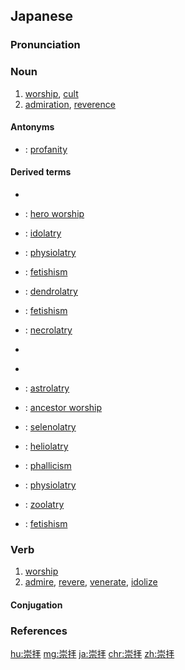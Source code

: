 {{also|崇拜}}
==Japanese==
{{ja-kanjitab|すう|はい|yomi=o}}

===Pronunciation===
{{ja-pron|yomi=o|すうはい|acc=0|acc_ref=DJR,NHK}}

===Noun===
{{ja-noun|kyu=崇拜|すうはい}}

# [[worship]], [[cult]]
# [[admiration]], [[reverence]]

====Antonyms====
* {{ja-r|冒涜|ぼうとく}}: [[profanity]]

====Derived terms====
{{der-top}}
* {{ja-r|遺物崇拝|いぶつすうはい}}
* {{ja-r|英雄崇拝|えいゆうすうはい}}: [[hero worship]]
* {{ja-r|偶像崇拝|ぐうぞうすうはい}}: [[idolatry]]
* {{ja-r|自然崇拝|しぜんすうはい}}: [[physiolatry]]
* {{ja-r|呪物崇拝|じゅぶつすうはい}}: [[fetishism]]
* {{ja-r|樹木崇拝|じゅもくすうはい}}: [[dendrolatry]]
* {{ja-r|庶物崇拝|しょぶつすうはい}}: [[fetishism]]
* {{ja-r|死霊崇拝|しれいすうはい}}: [[necrolatry]]
* {{ja-r|性器崇拝|せいきすうはい}}
{{der-mid}}
* {{ja-r|生殖器崇拝|せいしょくきすうはい}}
* {{ja-r|星辰崇拝|せいしんすうはい}}: [[astrolatry]]
* {{ja-r|祖先崇拝|そせんすうはい}}: [[ancestor worship]]
* {{ja-r|太陰崇拝|たい.いんすうはい}}: [[selenolatry]]
* {{ja-r|太陽崇拝|たいようすうはい}}: [[heliolatry]]
* {{ja-r|男根崇拝|だんこんすうはい}}: [[phallicism]]
* {{ja-r|天然崇拝|てんねんすうはい}}: [[physiolatry]]
* {{ja-r|動物崇拝|どうぶつすうはい}}: [[zoolatry]]
* {{ja-r|物神崇拝|ぶっしんすうはい}}: [[fetishism]]
{{der-bottom}}

===Verb===
{{ja-verb-suru|kyu=崇拜|すうはい}}

# [[worship]]
# [[admire]], [[revere]], [[venerate]], [[idolize]]

====Conjugation====
{{ja-suru|すうはい}}

===References===
<references/>

[[hu:崇拝]]
[[mg:崇拝]]
[[ja:崇拝]]
[[chr:崇拝]]
[[zh:崇拝]]